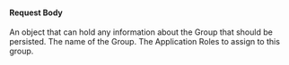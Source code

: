 
#### Request Body

<APIBlock>
  <APIField name="group.data" type="Object" optional>
    An object that can hold any information about the Group that should be persisted.
  </APIField>
  <APIField name="group.name" type="String" required>
    The name of the Group.
  </APIField>
  <APIField name="roleIds" type="Array<UUID>" optional>
    The Application Roles to assign to this group.
  </APIField>
</APIBlock>

<JSON title="Example Request JSON" src="groups/request.json" />
